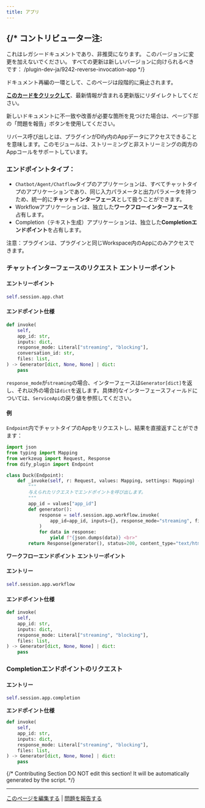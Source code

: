 ```yaml
---
title: アプリ
---
```




{/* 
  コントリビューター注:
  ----------------
  これはレガシードキュメントであり、非推奨になります。
  このバージョンに変更を加えないでください。
  すべての更新は新しいバージョンに向けられるべきです：
  /plugin-dev-ja/9242-reverse-invocation-app
*/}

<Card title="このドキュメントはまもなく非推奨になります" icon="circle-exclamation" href="/plugin-dev-ja/9242-reverse-invocation-app">
  <p>ドキュメント再編の一環として、このページは段階的に廃止されます。</p>
  
  <p><u><b>このカードをクリックして</b></u>、最新情報が含まれる更新版にリダイレクトしてください。</p>
  
  <p>新しいドキュメントに不一致や改善が必要な箇所を見つけた場合は、ページ下部の「問題を報告」ボタンを使用してください。</p>
</Card>

リバース呼び出しとは、プラグインがDify内のAppデータにアクセスできることを意味します。このモジュールは、ストリーミングと非ストリーミングの両方のAppコールをサポートしています。

### **エンドポイントタイプ：**

* `Chatbot/Agent/Chatflow`タイプのアプリケーションは、すべてチャットタイプのアプリケーションであり、同じ入力パラメータと出力パラメータを持つため、統一的に**チャットインターフェース**として扱うことができます。
* Workflowアプリケーションは、独立した**ワークフローインターフェース**を占有します。
* Completion（テキスト生成）アプリケーションは、独立した**Completionエンドポイント**を占有します。

注意：プラグインは、プラグインと同じWorkspace内のAppにのみアクセスできます。

### **チャットインターフェースのリクエスト** **エントリーポイント**

#### エントリーポイント

```python
self.session.app.chat
```

#### **エンドポイント仕様**

```python
def invoke(
    self,
    app_id: str,
    inputs: dict,
    response_mode: Literal["streaming", "blocking"],
    conversation_id: str,
    files: list,
) -> Generator[dict, None, None] | dict:
    pass
```

`response_mode`が`streaming`の場合、インターフェースは`Generator[dict]`を返し、それ以外の場合は`dict`を返します。具体的なインターフェースフィールドについては、`ServiceApi`の戻り値を参照してください。

#### **例**

`Endpoint`内でチャットタイプのAppをリクエストし、結果を直接返すことができます：

```python
import json
from typing import Mapping
from werkzeug import Request, Response
from dify_plugin import Endpoint

class Duck(Endpoint):
    def _invoke(self, r: Request, values: Mapping, settings: Mapping) -> Response:
        """
        与えられたリクエストでエンドポイントを呼び出します。
        """
        app_id = values["app_id"]
        def generator():
            response = self.session.app.workflow.invoke(
                app_id=app_id, inputs={}, response_mode="streaming", files=[]
            )
            for data in response:
                yield f"{json.dumps(data)} <br>"
        return Response(generator(), status=200, content_type="text/html")
```

**ワークフローエンドポイント** **エントリーポイント**

#### エントリー

```python
self.session.app.workflow
```

#### **エンドポイント仕様**

```python
def invoke(
    self,
    app_id: str,
    inputs: dict,
    response_mode: Literal["streaming", "blocking"],
    files: list,
) -> Generator[dict, None, None] | dict:
    pass
```

### **Completionエンドポイントのリクエスト**

#### エントリー

```python
self.session.app.completion
```

**エンドポイント仕様**

```python
def invoke(
    self,
    app_id: str,
    inputs: dict,
    response_mode: Literal["streaming", "blocking"],
    files: list,
) -> Generator[dict, None, None] | dict:
    pass
```

{/*
Contributing Section
DO NOT edit this section!
It will be automatically generated by the script.
*/}

---

[このページを編集する](https://github.com/langgenius/dify-docs/edit/main/ja-jp/plugins/schema-definition/reverse-invocation-of-the-dify-service/app.mdx) | [問題を報告する](https://github.com/langgenius/dify-docs/issues/new?template=docs.yml)

